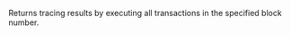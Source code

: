 
Returns tracing results by executing all transactions in the specified block number. <CreditCost network="evm_debug" method="debug_traceBlockByNumber" />